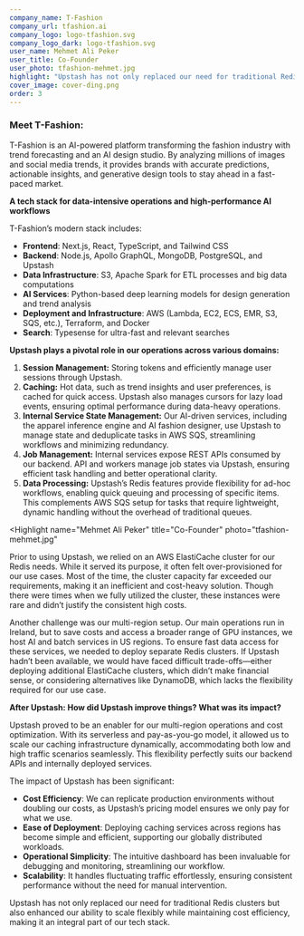 ```yaml
---
company_name: T-Fashion
company_url: tfashion.ai
company_logo: logo-tfashion.svg
company_logo_dark: logo-tfashion.svg
user_name: Mehmet Ali Peker
user_title: Co-Founder
user_photo: tfashion-mehmet.jpg
highlight: "Upstash has not only replaced our need for traditional Redis clusters but also enhanced our ability to scale while maintaining cost efficiency, making it an integral part of our tech stack."
cover_image: cover-ding.png
order: 3
---
```


### Meet T-Fashion:

T-Fashion is an AI-powered platform transforming the fashion industry with trend forecasting and an AI design studio. By analyzing millions of images and social media trends, it provides brands with accurate predictions, actionable insights, and generative design tools to stay ahead in a fast-paced market.

**A tech stack for data-intensive operations and high-performance AI workflows**

T-Fashion’s modern stack includes:

- **Frontend**: Next.js, React, TypeScript, and Tailwind CSS
- **Backend**: Node.js, Apollo GraphQL, MongoDB, PostgreSQL, and Upstash
- **Data Infrastructure**: S3, Apache Spark for ETL processes and big data computations
- **AI Services**: Python-based deep learning models for design generation and trend analysis
- **Deployment and Infrastructure**: AWS (Lambda, EC2, ECS, EMR, S3, SQS, etc.), Terraform, and Docker
- **Search**: Typesense for ultra-fast and relevant searches

**Upstash plays a pivotal role in our operations across various domains:**
1. **Session Management:** Storing tokens and efficiently manage user sessions through Upstash.
2. **Caching:** Hot data, such as trend insights and user preferences, is cached for quick access. Upstash also manages cursors for lazy load events, ensuring optimal performance during data-heavy operations.
3. **Internal Service State Management:** Our AI-driven services, including the apparel inference engine and AI fashion designer, use Upstash to manage state and deduplicate tasks in AWS SQS, streamlining workflows and minimizing redundancy.
4. **Job Management:** Internal services expose REST APIs consumed by our backend. API and workers manage job states via Upstash, ensuring efficient task handling and better operational clarity.
5. **Data Processing:** Upstash’s Redis features provide flexibility for ad-hoc workflows, enabling quick queuing and processing of specific items. This complements AWS SQS setup for tasks that require lightweight, dynamic handling without the overhead of traditional queues.

<Highlight
  name="Mehmet Ali Peker"
  title="Co-Founder"
  photo="tfashion-mehmet.jpg"
>
Prior to using Upstash, we relied on an AWS ElastiCache cluster for our Redis needs. While it served its purpose, it often felt over-provisioned for our use cases. Most of the time, the cluster capacity far exceeded our requirements, making it an inefficient and cost-heavy solution. Though there were times when we fully utilized the cluster, these instances were rare and didn’t justify the consistent high costs.
</Highlight>

Another challenge was our multi-region setup. Our main operations run in Ireland, but to save costs and access a broader range of GPU instances, we host AI and batch services in US regions. To ensure fast data access for these services, we needed to deploy separate Redis clusters. If Upstash hadn’t been available, we would have faced difficult trade-offs—either deploying additional ElastiCache clusters, which didn’t make financial sense, or considering alternatives like DynamoDB, which lacks the flexibility required for our use case.

**After Upstash: How did Upstash improve things? What was its impact?**

Upstash proved to be an enabler for our multi-region operations and cost optimization. With its serverless and pay-as-you-go model, it allowed us to scale our caching infrastructure dynamically, accommodating both low and high traffic scenarios seamlessly. This flexibility perfectly suits our backend APIs and internally deployed services.

The impact of Upstash has been significant:

- **Cost Efficiency**: We can replicate production environments without doubling our costs, as Upstash’s pricing model ensures we only pay for what we use.
- **Ease of Deployment**: Deploying caching services across regions has become simple and efficient, supporting our globally distributed workloads.
- **Operational Simplicity**: The intuitive dashboard has been invaluable for debugging and monitoring, streamlining our workflow.
- **Scalability**: It handles fluctuating traffic effortlessly, ensuring consistent performance without the need for manual intervention.

Upstash has not only replaced our need for traditional Redis clusters but also enhanced our ability to scale flexibly while maintaining cost efficiency, making it an integral part of our tech stack.
